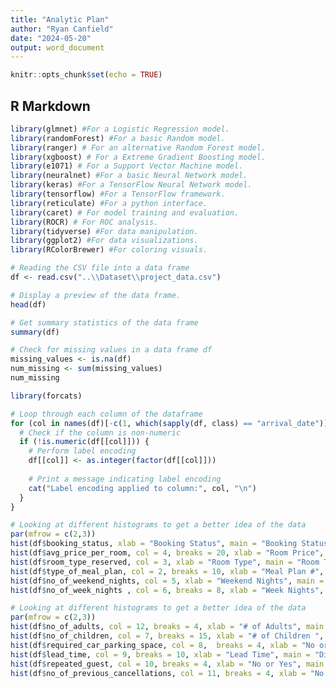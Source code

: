 ---
title: "Analytic Plan"
author: "Ryan Canfield"
date: "2024-05-20"
output: word_document
---

```{r setup, include=FALSE}
knitr::opts_chunk$set(echo = TRUE)
```

## R Markdown
```{r}
library(glmnet) #For a Logistic Regression model.
library(randomForest) #For a basic Random model.
library(ranger) # For an alternative Random Forest model.
library(xgboost) # For a Extreme Gradient Boosting model.
library(e1071) # For a Support Vector Machine model.
library(neuralnet) #For a basic Neural Network model.
library(keras) #For a TensorFlow Neural Network model.
library(tensorflow) #For a TensorFlow framework.
library(reticulate) #For a python interface.
library(caret) # For model training and evaluation.
library(ROCR) # For ROC analysis.
library(tidyverse) #For data manipulation.
library(ggplot2) #For data visualizations. 
library(RColorBrewer) #For coloring visuals.
```

```{r}
# Reading the CSV file into a data frame
df <- read.csv("..\\Dataset\\project_data.csv")

# Display a preview of the data frame.
head(df)

```

```{r}
# Get summary statistics of the data frame
summary(df)

```
```{r}
# Check for missing values in a data frame df
missing_values <- is.na(df)
num_missing <- sum(missing_values)
num_missing

```
```{r}
library(forcats)

# Loop through each column of the dataframe
for (col in names(df)[-c(1, which(sapply(df, class) == "arrival_date"))]) {  # Exclude the first column, and Date columns
  # Check if the column is non-numeric
  if (!is.numeric(df[[col]])) {
    # Perform label encoding
    df[[col]] <- as.integer(factor(df[[col]]))
    
    # Print a message indicating label encoding
    cat("Label encoding applied to column:", col, "\n")
  }
}

```


```{r}
# Looking at different histograms to get a better idea of the data
par(mfrow = c(2,3))
hist(df$booking_status, xlab = "Booking Status", main = "Booking Status Distribution")
hist(df$avg_price_per_room, col = 4, breaks = 20, xlab = "Room Price", main = "Average Price Distribution")
hist(df$room_type_reserved, col = 3, xlab = "Room Type", main = "Room Type Distribution")
hist(df$type_of_meal_plan, col = 2, breaks = 10, xlab = "Meal Plan #", main = "Meal Plan Distrbution")
hist(df$no_of_weekend_nights, col = 5, xlab = "Weekend Nights", main = "Weekend Nights Distrbution")
hist(df$no_of_week_nights , col = 6, breaks = 8, xlab = "Week Nights", main = "Week Nights Distrbution")
```
```{r}
# Looking at different histograms to get a better idea of the data
par(mfrow = c(2,3))
hist(df$no_of_adults, col = 12, breaks = 4, xlab = "# of Adults", main = "Adult Distribution")
hist(df$no_of_children, col = 7, breaks = 15, xlab = "# of Children ", main = "Children Distribution")
hist(df$required_car_parking_space, col = 8,  breaks = 4, xlab = "No or Yes", main = "Do They Need a Parking Space?")
hist(df$lead_time, col = 9, breaks = 10, xlab = "Lead Time", main = "Distrbution of Lead Time")
hist(df$repeated_guest, col = 10, breaks = 4, xlab = "No or Yes", main = "Are They a Repeated Guest?")
hist(df$no_of_previous_cancellations, col = 11, breaks = 4, xlab = "No or Yes", main = "Have They Canceled Before?")
```

